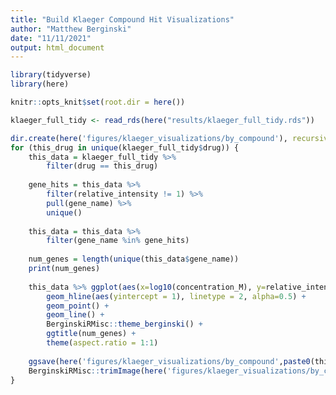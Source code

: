 ```yaml
---
title: "Build Klaeger Compound Hit Visualizations"
author: "Matthew Berginski"
date: "11/11/2021"
output: html_document
---
```


```r
library(tidyverse)
library(here)

knitr::opts_knit$set(root.dir = here())
```

```r
klaeger_full_tidy <- read_rds(here("results/klaeger_full_tidy.rds"))
```

```r
dir.create(here('figures/klaeger_visualizations/by_compound'), recursive = T, showWarnings = F)
for (this_drug in unique(klaeger_full_tidy$drug)) {
	this_data = klaeger_full_tidy %>%
		filter(drug == this_drug)
	
	gene_hits = this_data %>% 
		filter(relative_intensity != 1) %>%
		pull(gene_name) %>%
		unique()
	
	this_data = this_data %>%
		filter(gene_name %in% gene_hits)
	
	num_genes = length(unique(this_data$gene_name))
	print(num_genes)
	
	this_data %>% ggplot(aes(x=log10(concentration_M), y=relative_intensity, color=gene_name)) +
		geom_hline(aes(yintercept = 1), linetype = 2, alpha=0.5) +
		geom_point() +
		geom_line() +
		BerginskiRMisc::theme_berginski() +
		ggtitle(num_genes) +		
		theme(aspect.ratio = 1:1)
	
	ggsave(here('figures/klaeger_visualizations/by_compound',paste0(this_drug,".png")), width=10)
	BerginskiRMisc::trimImage(here('figures/klaeger_visualizations/by_compound',paste0(this_drug,".png")))
}
```